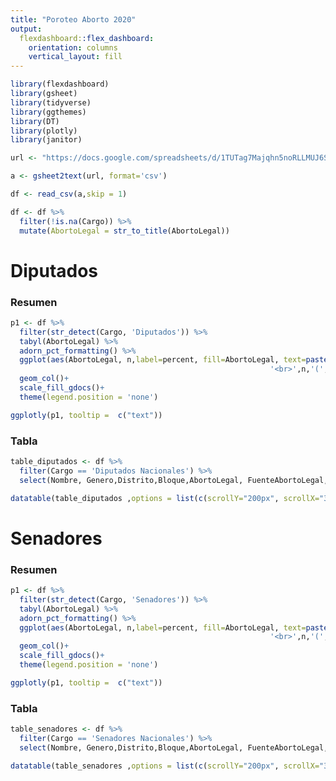 ```yaml
---
title: "Poroteo Aborto 2020"
output: 
  flexdashboard::flex_dashboard:
    orientation: columns
    vertical_layout: fill
---
```


<head>
<!-- Global site tag (gtag.js) - Google Analytics -->
<script async src="https://www.googletagmanager.com/gtag/js?id=G-N1GX94R8R8"></script>
<script>
  window.dataLayer = window.dataLayer || [];
  function gtag(){dataLayer.push(arguments);}
  gtag('js', new Date());
  gtag('config', 'G-N1GX94R8R8');
</script>
</head> 

```r
library(flexdashboard)
library(gsheet)
library(tidyverse)
library(ggthemes)
library(DT)
library(plotly)
library(janitor)
```

```r

url <- "https://docs.google.com/spreadsheets/d/1TUTag7Majqhn5noRLLMUJ6SFJ0Phwlo-Oc1T59uSZCE/edit#gid=0"

a <- gsheet2text(url, format='csv')

df <- read_csv(a,skip = 1)

df <- df %>% 
  filter(!is.na(Cargo)) %>% 
  mutate(AbortoLegal = str_to_title(AbortoLegal))
```



# Diputados

### Resumen

```r
p1 <- df %>% 
  filter(str_detect(Cargo, 'Diputados')) %>% 
  tabyl(AbortoLegal) %>% 
  adorn_pct_formatting() %>% 
  ggplot(aes(AbortoLegal, n,label=percent, fill=AbortoLegal, text=paste(AbortoLegal,
                                                          '<br>',n,'(',percent,')')))+
  geom_col()+
  scale_fill_gdocs()+
  theme(legend.position = 'none')

ggplotly(p1, tooltip =  c("text"))
```


### Tabla

```r
table_diputados <- df %>% 
  filter(Cargo == 'Diputados Nacionales') %>% 
  select(Nombre, Genero,Distrito,Bloque,AbortoLegal, FuenteAbortoLegal,twitter)

datatable(table_diputados ,options = list(c(scrollY="200px", scrollX="300px", pageLength = 100)),  filter = 'top')

```

# Senadores

### Resumen

```r
p1 <- df %>% 
  filter(str_detect(Cargo, 'Senadores')) %>% 
  tabyl(AbortoLegal) %>% 
  adorn_pct_formatting() %>% 
  ggplot(aes(AbortoLegal, n,label=percent, fill=AbortoLegal, text=paste(AbortoLegal,
                                                          '<br>',n,'(',percent,')')))+
  geom_col()+
  scale_fill_gdocs()+
  theme(legend.position = 'none')

ggplotly(p1, tooltip =  c("text"))
```


### Tabla

```r
table_senadores <- df %>% 
  filter(Cargo == 'Senadores Nacionales') %>% 
  select(Nombre, Genero,Distrito,Bloque,AbortoLegal, FuenteAbortoLegal,twitter)

datatable(table_senadores ,options = list(c(scrollY="200px", scrollX="300px", pageLength = 100)),  filter = 'top')

```
